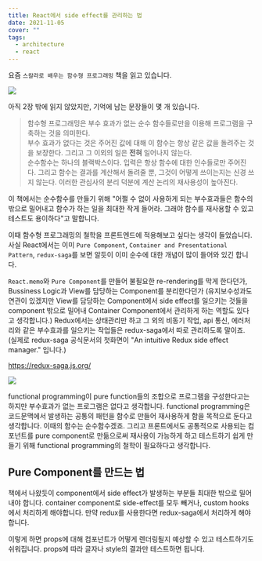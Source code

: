 ```yaml
---
title: React에서 side effect를 관리하는 법
date: 2021-11-05
cover: ""
tags:
  - architecture
  - react
---
```

요즘 `스칼라로 배우는 함수형 프로그래밍` 책을 읽고 있습니다.

![](/images/functional-book.jpeg)

아직 2장 밖에 읽지 않았지만, 기억에 남는 문장들이 몇 개 있습니다.

> 함수형 프로그래밍은 부수 효과가 없는 순수 함수들로만을 이용해 프로그램을 구축하는 것을 의미한다.\
> 부수 효과가 없다는 것은 주어진 값에 대해 이 함수는 항상 같은 값을 돌려주는 것을 보장한다. 그리고 그 이외의 일은 **전혀** 일어나지 않는다.\
> 순수함수는 하나의 블랙박스이다. 입력은 항상 함수에 대한 인수들로만 주어진다. 그리고 함수는 결과를 계산해서 돌려줄 뿐, 그것이 어떻게 쓰이는지는 신경 쓰지 않는다. 이러한 관심사의 분리 덕분에 계산 논리의 재사용성이 높아진다.

이 책에서는 순수함수를 만들기 위해 "어쩔 수 없이 사용하게 되는 부수효과들은 함수의 밖으로 밀어내고 함수가 하는 일을 최대한 작게 들어라. 그래야 함수를 재사용할 수 있고 테스트도 용이하다"고 말합니다.

이때 함수형 프로그래밍의 철학을 프론트엔드에 적용해보고 싶다는 생각이 들었습니다. 사실 React에서는 이미 `Pure Component`, `Container and Presentational Pattern`, `redux-saga`를 보면 알듯이 이미 순수에 대한 개념이 많이 들어와 있긴 합니다.

`React.memo`와 `Pure Component`를 만들어 불필요한 re-rendering를 막게 한다던가, Bussiness Logic과 View를 담당하는 Component를 분리한다던가 (유지보수성과도 연관이 있겠지만 View를 담당하는 Component에서 side effect를 일으키는 것들을 component 밖으로 밀어내 Container Component에서 관리하게 하는 역할도 있다고 생각합니다.) Redux에서는 상태관리만 하고 그 외의 비동기 작업, api 통신, 에러처리와 같은 부수효과를 일으키는 작업들은 redux-saga에서 따로 관리하도록 말이죠. (실제로 redux-saga 공식문서의 첫화면이 "An intuitive Redux side effect manager." 입니다.) 

https://redux-saga.js.org/

![](/images/redux-saga.png)

functional programming이 pure function들의 조합으로 프로그램을 구성한다고는 하지만 부수효과가 없는 프로그램은 없다고 생각합니다. functional programming은 코드문맥에서 발생하는 공통의 패턴을 함수로 만들어 재사용하게 함을 목적으로 둔다고 생각합니다. 이때의 함수는 순수함수겠죠.
그리고 프론트에서도 공통적으로 사용되는 컴포넌트를 pure component로 만듦으로써 재사용이 가능하게 하고 테스트하기 쉽게 만들기 위해 functional programming의 철학이 필요하다고 생각합니다.

## Pure Component를 만드는 법

책에서 나왔듯이 component에서 side effect가 발생하는 부분들 최대한 밖으로 밀어내야 합니다. container component로 side-effect를 모두 빼거나, custom hooks에서 처리하게 해야합니다. 만약 redux를 사용한다면 redux-saga에서 처리하게 해야합니다.

이렇게 하면 props에 대해 컴포넌트가 어떻게 렌더링될지 예상할 수 있고 테스트하기도 쉬워집니다. props에 따라 글자나 style의 결과만 테스트하면 됩니다.